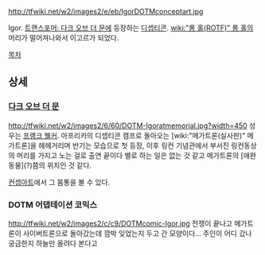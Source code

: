 http://tfwiki.net/w2/images2/e/eb/IgorDOTMconceptart.jpg 
 
Igor. [[트랜스포머: 다크 오브 더 문]]에 등장하는 [[디셉티콘]]. [[wiki:"롱 홀(ROTF)" 롱 홀]]의 머리가 떨어져나와서 이고르가 되었다. 
 
[[목차]] 
 
== 상세 == 
=== [[트랜스포머: 다크 오브 더 문(영화)|다크 오브 더 문]] === 
http://tfwiki.net/w2/images2/6/60/DOTM-Igoratmemorial.jpg?width=450 
성우는 [[프랭크 웰커]]. 
아프리카의 디셉티콘 캠프로 돌아오는 [wiki:"메가트론(실사판)" 메가트론]을 헤헤거리며 반기는 모습으로 첫 등장, 이후 링컨 기념관에서 부서진 링컨동상의 머리를 가지고 노는 걸로 출연 끝이다 별로 하는 일은 없는 것 같고 메가트론의 [애완동물](?)쯤의 위치인 것 같다. 
 
[http://img.uu700.com/news/201107/0706141517402.jpg 컨셉아트]에서 그 몸통을 볼 수 있다. 
=== DOTM 어댑테이션 코믹스 === 
http://tfwiki.net/w2/images2/c/c9/DOTMcomic-Igor.jpg 
전쟁이 끝나고 메가트론이 사이버트론으로 돌아갔는데 깜박 잊었는지 두고 간 모양이다… 주인이 어디 갔나 궁금한지 하늘만 올려다 본다고 
